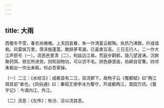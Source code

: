 ```yaml
---
---
---
```

title: 大雨
---




西蜀冬不雪，春农尚嗷嗷。上天回哀眷，朱一作清夏云郁陶。执热乃沸鼎，纤成缊袍。风雷飒万里，霈泽施蓬蒿。敢辞茅苇漏，已喜黍豆高。三日无行人，二一作大江声怒号〔一〕。流恶邑里清〔二〕，矧兹远江皋。荒庭步鹳鹤，隐几望波涛。沉痾聚药饵，顿忘所进劳。则知润物功，可以贷不毛。阴色静垄亩，劝耕自官曹。四邻耒耜出一作出耒耜，何必吾家操。

〔一〕二江：《水经注》：成都县有二江，双流郡下。故杨子云《蜀都赋》曰“两江珥其前”者也。《风俗通》曰：秦昭王使李冰为蜀守，开成都两江，溉田万顷。《寰宇记》：今谓内江、外江。

〔二〕流恶：《左传》：有汾、浍以流其恶。